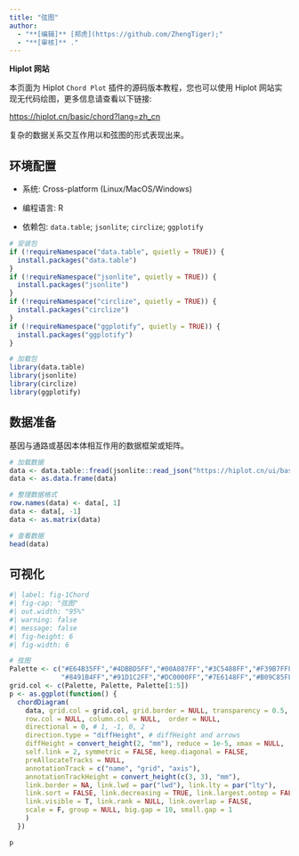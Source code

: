 ```yaml
---
title: "弦图"
author:
  - "**[编辑]** [郑虎](https://github.com/ZhengTiger);"
  - "**[审核]** ."
---
```


::: callout-note
**Hiplot 网站**

本页面为 Hiplot `Chord Plot` 插件的源码版本教程，您也可以使用 Hiplot 网站实现无代码绘图，更多信息请查看以下链接:

<https://hiplot.cn/basic/chord?lang=zh_cn>
:::

复杂的数据关系交互作用以和弦图的形式表现出来。

## 环境配置

-   系统: Cross-platform (Linux/MacOS/Windows)

-   编程语言: R

-   依赖包: `data.table`; `jsonlite`; `circlize`; `ggplotify`

```r
# 安装包
if (!requireNamespace("data.table", quietly = TRUE)) {
  install.packages("data.table")
}
if (!requireNamespace("jsonlite", quietly = TRUE)) {
  install.packages("jsonlite")
}
if (!requireNamespace("circlize", quietly = TRUE)) {
  install.packages("circlize")
}
if (!requireNamespace("ggplotify", quietly = TRUE)) {
  install.packages("ggplotify")
}

# 加载包
library(data.table)
library(jsonlite)
library(circlize)
library(ggplotify)
```

## 数据准备

基因与通路或基因本体相互作用的数据框架或矩阵。

```r
# 加载数据
data <- data.table::fread(jsonlite::read_json("https://hiplot.cn/ui/basic/chord/data.json")$exampleData$textarea[[1]])
data <- as.data.frame(data)

# 整理数据格式
row.names(data) <- data[, 1]
data <- data[, -1]
data <- as.matrix(data)

# 查看数据
head(data)
```

## 可视化

```r
#| label: fig-1Chord
#| fig-cap: "弦图"
#| out.width: "95%"
#| warning: false
#| message: false
#| fig-height: 6
#| fig-width: 6

# 弦图
Palette <- c("#E64B35FF","#4DBBD5FF","#00A087FF","#3C5488FF","#F39B7FFF",
             "#8491B4FF","#91D1C2FF","#DC0000FF","#7E6148FF","#B09C85FF")
grid.col <- c(Palette, Palette, Palette[1:5])
p <- as.ggplot(function() {
  chordDiagram(
    data, grid.col = grid.col, grid.border = NULL, transparency = 0.5,
    row.col = NULL, column.col = NULL,  order = NULL,
    directional = 0, # 1, -1, 0, 2
    direction.type = "diffHeight", # diffHeight and arrows
    diffHeight = convert_height(2, "mm"), reduce = 1e-5, xmax = NULL, 
    self.link = 2, symmetric = FALSE, keep.diagonal = FALSE, 
    preAllocateTracks = NULL,
    annotationTrack = c("name", "grid", "axis"),
    annotationTrackHeight = convert_height(c(3, 3), "mm"),
    link.border = NA, link.lwd = par("lwd"), link.lty = par("lty"), 
    link.sort = FALSE, link.decreasing = TRUE, link.largest.ontop = FALSE,
    link.visible = T, link.rank = NULL, link.overlap = FALSE,
    scale = F, group = NULL, big.gap = 10, small.gap = 1
    )
  })

p
```




